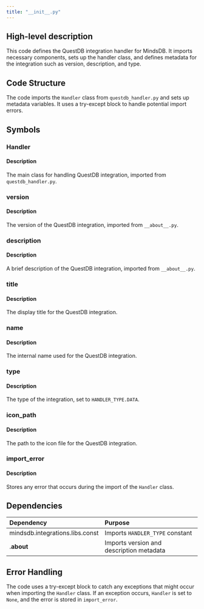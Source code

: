 ```yaml
---
title: "__init__.py"
---
```


## High-level description
This code defines the QuestDB integration handler for MindsDB. It imports necessary components, sets up the handler class, and defines metadata for the integration such as version, description, and type.

## Code Structure
The code imports the `Handler` class from `questdb_handler.py` and sets up metadata variables. It uses a try-except block to handle potential import errors.

## Symbols

### Handler
#### Description
The main class for handling QuestDB integration, imported from `questdb_handler.py`.

### version
#### Description
The version of the QuestDB integration, imported from `__about__.py`.

### description
#### Description
A brief description of the QuestDB integration, imported from `__about__.py`.

### title
#### Description
The display title for the QuestDB integration.

### name
#### Description
The internal name used for the QuestDB integration.

### type
#### Description
The type of the integration, set to `HANDLER_TYPE.DATA`.

### icon_path
#### Description
The path to the icon file for the QuestDB integration.

### import_error
#### Description
Stores any error that occurs during the import of the `Handler` class.

## Dependencies
| Dependency | Purpose |
|:-----------|:--------|
| mindsdb.integrations.libs.const | Imports `HANDLER_TYPE` constant |
| .__about__ | Imports version and description metadata |

## Error Handling
The code uses a try-except block to catch any exceptions that might occur when importing the `Handler` class. If an exception occurs, `Handler` is set to `None`, and the error is stored in `import_error`.